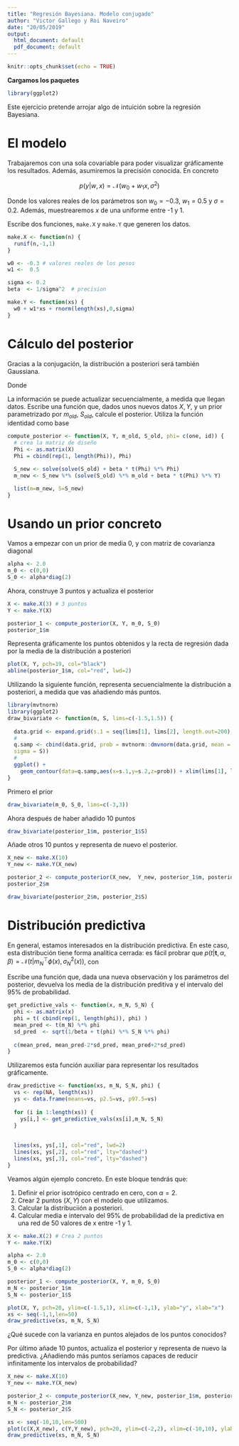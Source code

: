 ```yaml
---
title: "Regresión Bayesiana. Modelo conjugado"
author: "Victor Gallego y Roi Naveiro"
date: "20/05/2019"
output:
  html_document: default
  pdf_document: default
---
```


```r
knitr::opts_chunk$set(echo = TRUE)
```


**Cargamos los paquetes**
```r
library(ggplot2)
```

Este ejercicio pretende arrojar algo de intuición sobre la regresión Bayesiana.

# El modelo

Trabajaremos con una sola covariable para poder visualizar gráficamente los resultados. Además, asumiremos la precisión conocida. En concreto

$$
p(y \vert w,x) = \mathcal{N} (w_0 + w_1x, \sigma^2)
$$

Donde los valores reales de los parámetros son $w_0 = -0.3$, $w_1 = 0.5$ y $\sigma = 0.2$. Además, muestrearemos $x$ de una uniforme entre -1 y 1.

Escribe dos funciones, ```make.X``` y ```make.Y``` que generen los datos.

```r
make.X <- function(n) {
  runif(n,-1,1)
}

w0 <- -0.3 # valores reales de los pesos
w1 <-  0.5

sigma <- 0.2
beta  <- 1/sigma^2  # precision

make.Y <- function(xs) {
  w0 + w1*xs + rnorm(length(xs),0,sigma)
}
```


# Cálculo del posterior

Gracias a la conjugación, la distribución a posteriori será también Gaussiana. 

\begin{equation}
p(w \vert \boldsymbol{t}, X) = \mathcal{N}(w \vert m_N, S_N)
\end{equation}

Donde

\begin{eqnarray*}
m_N &=& S_N(S_0^{-1} m_0 + \beta \Phi^\top \boldsymbol{t}) \\
S_N^{-1} &=& S_0^{-1} + \beta \Phi^\top \Phi
\end{eqnarray*}

La información se puede actualizar secuencialmente, a medida que llegan datos. Escribe una función que, dados unos nuevos datos $X,Y$, y un prior parametrizado por $m_{old}$, $S_{old}$, calcule el posterior. Utiliza la función identidad como base

```r
compute_posterior <- function(X, Y, m_old, S_old, phi= c(one, id)) {
  # crea la matriz de diseño
  Phi <- as.matrix(X)  
  Phi = cbind(rep(1, length(Phi)), Phi)

  S_new <- solve(solve(S_old) + beta * t(Phi) %*% Phi)
  m_new <- S_new %*% (solve(S_old) %*% m_old + beta * t(Phi) %*% Y)

  list(m=m_new, S=S_new) 
}
```


# Usando un prior concreto

Vamos a empezar con un prior de media 0, y con matriz de covarianza diagonal

```r
alpha <- 2.0
m_0 <- c(0,0)        
S_0 <- alpha*diag(2) 
```

Ahora, construye 3 puntos y actualiza el posterior

```r
X <- make.X(3) # 3 puntos
Y <- make.Y(X)

posterior_1 <- compute_posterior(X, Y, m_0, S_0)
posterior_1$m
```

Representa gráficamente los puntos obtenidos y la recta de regresión dada por la media de la distribución a posteriori

```r
plot(X, Y, pch=19, col="black")
abline(posterior_1$m, col="red", lwd=2)
```

Utilizando la siguiente función, representa secuencialmente la distribución a posteriori, a medida que vas añadiendo más puntos.
```r
library(mvtnorm)
library(ggplot2)
draw_bivariate <- function(m, S, lims=c(-1.5,1.5)) {
    
  data.grid <- expand.grid(s.1 = seq(lims[1], lims[2], length.out=200), s.2 = seq(lims[1], lims[2], length.out=200))
  #
  q.samp <- cbind(data.grid, prob = mvtnorm::dmvnorm(data.grid, mean = m, 
  sigma = S))
  #
  ggplot() + 
    geom_contour(data=q.samp,aes(x=s.1,y=s.2,z=prob)) + xlim(lims[1], lims[2]) + ylim(lims[1], lims[2]) + geom_hline(yintercept=w1, linetype="dashed", color = "red") + geom_vline(xintercept=w0, linetype="dashed", color = "red") + xlab("w0") + ylab("w1")
}

```


Primero el prior

```r
draw_bivariate(m_0, S_0, lims=c(-3,3))
```

Ahora después de haber añadido 10 puntos

```r
draw_bivariate(posterior_1$m, posterior_1$S)
```

Añade otros 10 puntos y representa de nuevo el posterior.

```r
X_new <- make.X(10) 
Y_new <- make.Y(X_new)

posterior_2 <- compute_posterior(X_new,  Y_new, posterior_1$m, posterior_1$S)
posterior_2$m
```

```r
draw_bivariate(posterior_2$m, posterior_2$S)
```

# Distribución predictiva

En general, estamos interesados en la distribución predictiva. En este caso, esta distribución tiene forma analítica cerrada: es fácil probrar que $p(t \vert \boldsymbol{t},\alpha, \beta) = \mathcal{N}(t \vert m_N^\top \phi(x), \sigma_N^2(x))$, con

\begin{equation}
\sigma_N^2(x) = \frac{1}{\beta} + \phi(x)^\top S_N \phi(x)
\end{equation}

Escribe una función que, dada una nueva observación y los parámetros del posterior, devuelva los media de la distribución preditiva y el intervalo del 95% de probabilidad.

```r
get_predictive_vals <- function(x, m_N, S_N) {
  phi <- as.matrix(x)  
  phi = t( cbind(rep(1, length(phi)), phi) )
  mean_pred <- t(m_N) %*% phi
  sd_pred  <- sqrt(1/beta + t(phi) %*% S_N %*% phi)
  
  c(mean_pred, mean_pred-2*sd_pred, mean_pred+2*sd_pred)
}

```

Utilizaremos esta función auxiliar para representar los resultados gráficamente.

```r
draw_predictive <- function(xs, m_N, S_N, phi) {
  vs <- rep(NA, length(xs))
  ys <- data.frame(means=vs, p2.5=vs, p97.5=vs)  
  
  for (i in 1:length(xs)) { 
    ys[i,] <- get_predictive_vals(xs[i],m_N, S_N)
  }
  
  
  lines(xs, ys[,1], col="red", lwd=2)
  lines(xs, ys[,2], col="red", lty="dashed")
  lines(xs, ys[,3], col="red", lty="dashed")
}
```



Veamos algún ejemplo concreto. En este bloque tendrás que:

1. Definir el prior isotrópico centrado en cero, con $\alpha = 2$.
2. Crear 2 puntos $(X,Y)$ con el modelo que utilizamos.
3. Calcular la distribuciión a posteriori.
4. Calcular media e intervalo del 95% de probabilidad de la predictiva en una red de 50 valores de x entre -1 y 1.
```r
X <- make.X(2) # Crea 2 puntos
Y <- make.Y(X)

alpha <- 2.0
m_0 <- c(0,0)        
S_0 <- alpha*diag(2) 

posterior_1 <- compute_posterior(X, Y, m_0, S_0)
m_N <- posterior_1$m
S_N <- posterior_1$S

plot(X, Y, pch=20, ylim=c(-1.5,1), xlim=c(-1,1), ylab="y", xlab="x")
xs <- seq(-1,1,len=50)
draw_predictive(xs, m_N, S_N)
```

¿Qué sucede con la varianza en puntos alejados de los puntos conocidos?

Por último añade 10 puntos, actualiza el posterior y representa de nuevo la predictiva. ¿Añadiendo más puntos seríamos capaces de reducir infinitamente los intervalos de probabilidad?

```r
X_new <- make.X(10)
Y_new <- make.Y(X_new)

posterior_2 <- compute_posterior(X_new, Y_new, posterior_1$m, posterior_1$S)
m_N <- posterior_2$m
S_N <- posterior_2$S

xs <- seq(-10,10,len=500)
plot(c(X,X_new), c(Y,Y_new), pch=20, ylim=c(-2,2), xlim=c(-10,10), ylab="y", xlab="x")
draw_predictive(xs, m_N, S_N)
```






